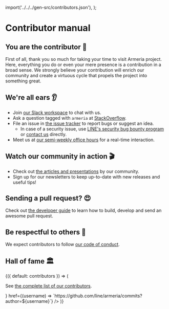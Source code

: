 
  import('../../../gen-src/contributors.json'),
);

# Contributor manual

## You are the contributor 🚀

First of all, thank you so much for taking your time to visit Armeria project.
Here, everything you do or even your mere presence is a contribution in a broad sense.
We strongly believe your contribution will enrich our community and create
a virtuous cycle that propels the project into something great.

## We're all ears 👂

- Join [our Slack workspace](/s/slack) to chat with us.
- Ask a question tagged with `armeria` at [StackOverflow](https://stackoverflow.com/questions/tagged/armeria).
- File an issue in [the issue tracker](https://github.com/line/armeria/issues?q=is%3Aissue+is%3Aopen+sort%3Aupdated-desc)
  to report bugs or suggest an idea.
  - In case of a security issue, use [LINE's security bug bounty program](https://bugbounty.linecorp.com/en/)
    or [contact us](mailto:dl_oss_dev@linecorp.com) directly.
- Meet us at [our semi-weekly office hours](/community/office-hours) for a real-time interaction.

## Watch our community in action 🎬

- Check out [the articles and presentations](/community/articles) by our community.
- Sign up for our newsletters to keep up-to-date with new releases and useful tips!
  <div style="max-width: 320px; margin-top: 0.5rem;">
    <Mailchimp />
  </div>

## Sending a pull request? 😍

Check out [the developer guide](/community/developer-guide) to learn how to build, develop and send an awesome pull request.

## Be respectful to others 🙇

We expect contributors to follow [our code of conduct](/community/code-of-conduct).

## Hall of fame 🏛️

<ContributorList>
  {({ default: contributors }) => (
    <ThankYou
      usernames={Object.keys(contributors)}
      avatarUrls={contributors}
      message={() => <p>See <a href="https://github.com/line/armeria/contributors">the complete list of our contributors</a>.</p>}
      href={(username) => `https://github.com/line/armeria/commits?author=${username}`}
    />
  )}
</ContributorList>
